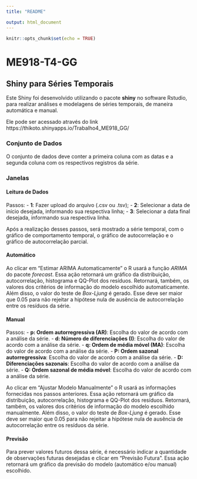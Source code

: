 ---
title: "README"

output: html_document
---

```{r setup, include=FALSE}
knitr::opts_chunk$set(echo = TRUE)
```
# ME918-T4-GG

## Shiny para Séries Temporais

Este Shiny foi desenvolvido utilizando o pacote **shiny** no software Rstudio, 
para realizar análises e modelagens de séries temporais, de maneira automática e manual. 

Ele pode ser acessado através do link  https://thikoto.shinyapps.io/Trabalho4_ME918_GG/

### Conjunto de Dados

O conjunto de dados deve conter a primeira coluna com as datas e a segunda coluna 
com os respectivos registros da série.


### Janelas

#### Leitura de Dados

Passos:
  - **1**: Fazer upload do arquivo (.csv ou .tsv);
  - **2**: Selecionar a data de início desejada, informando sua respectiva linha;
  - **3**: Selecionar a data final desejada, informando sua respectiva linha.

Após a realização desses passos, será mostrado a série temporal, com o gráfico 
de comportamento temporal, o gráfico de autocorrelação e o gráfico de autocorrelação 
parcial. 

#### Automático

Ao clicar em "Estimar ARIMA Automaticamente" o R usará a função $\textit{ARIMA}$ 
  do pacote $\textit{forecast}$. Essa ação retornará um gráfico da distribuição,
autocorrelação, histograma e QQ-Plot dos resíduos. Retornará, também, os valores dos critérios 
de informação do modelo escolhido automaticamente. Além disso, o valor do teste 
de $\textit{Box-Ljung}$ é gerado. Esse deve ser maior que 0.05 para não rejeitar
a hipótese nula de ausência de autocorrelação entre os resíduos da série.

#### Manual

Passos:
  - **p: Ordem autorregressiva (AR)**: Escolha do valor de acordo com a análise 
da série.
  - **d: Número de diferenciações (I)**: Escolha do valor de acordo com a análise 
da série.
  - **q: Ordem de média móvel (MA)**: Escolha do valor de acordo com a análise 
da série.
  - **P: Ordem sazonal autorregressiva**: Escolha do valor de acordo com a análise 
da série.
  - **D: Diferenciações sazonais**: Escolha do valor de acordo com a análise 
da série.
  - **Q: Ordem sazonal de média móvel**: Escolha do valor de acordo com a análise 
da série.

Ao clicar em "Ajustar Modelo Manualmente" o R usará as informações fornecidas nos
passos anteriores. Essa ação retornará um gráfico da distribuição,
autocorrelação, histograma e QQ-Plot dos resíduos. Retornará, também, os valores 
dos critérios 
de informação do modelo escolhido manualmente. Além disso, o valor do teste 
de $\textit{Box-Ljung}$ é gerado. Esse deve ser maior que 0.05 para não rejeitar
a hipótese nula de ausência de autocorrelação entre os resíduos da série.


#### Previsão

Para prever valores futuros dessa série, é necessário indicar a quantidade de 
observações futuras desejadas e clicar em "Previsão Futura". Essa ação retornará
um gráfico da previsão do modelo (automático e/ou manual) escolhido.
